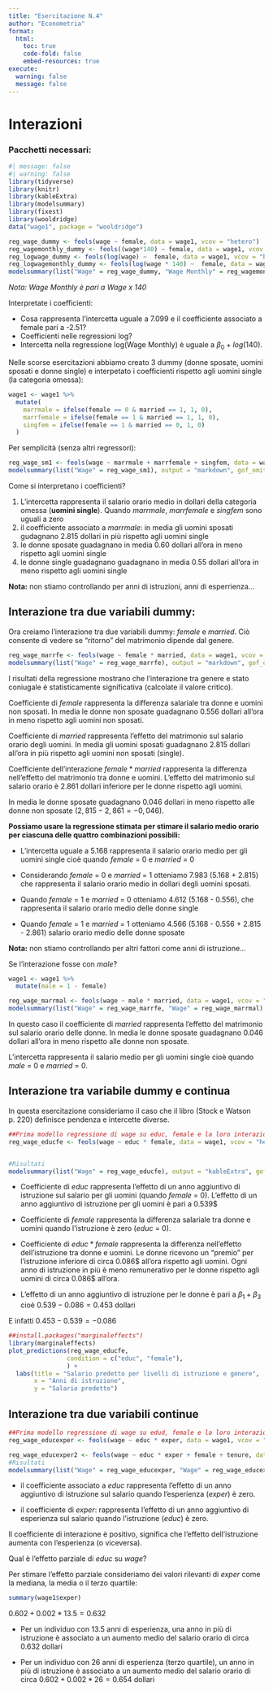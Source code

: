 ```yaml
---
title: "Esercitazione N.4"
author: "Econometria"
format: 
  html:
    toc: true
    code-fold: false
    embed-resources: true
execute:
  warning: false
  message: false
---
```



# Interazioni 

### Pacchetti necessari:

```r
#| message: false
#| warning: false
library(tidyverse)
library(knitr)
library(kableExtra)
library(modelsummary)
library(fixest)
library(wooldridge)
data("wage1", package = "wooldridge")
```



::: {.callout-note title="Ripasso dummy e log"}

```r
reg_wage_dummy <- feols(wage ~ female, data = wage1, vcov = "hetero")
reg_wagemonthly_dummy <- feols((wage*140) ~ female, data = wage1, vcov = "hetero")
reg_logwage_dummy <- feols(log(wage) ~  female, data = wage1, vcov = "hetero")
reg_logwagemonthly_dummy <- feols(log(wage * 140) ~  female, data = wage1, vcov = "hetero")
modelsummary(list("Wage" = reg_wage_dummy, "Wage Monthly" = reg_wagemonthly_dummy, "Log Wage"= reg_logwage_dummy, "Log (Wage Monthly)" = reg_logwagemonthly_dummy ), output = "kableExtra", gof_omit = "AIC|BIC|RMSE|R2 Adj.")
```

*Nota: Wage Monthly è pari a Wage x 140*

Interpretate i coefficienti:

- Cosa rappresenta l'intercetta uguale a 7.099 e il coefficiente associato a female pari a -2.51?
- Coefficienti nelle regressioni log? 
- Intercetta nella regressione log(Wage Monthly) è uguale a $\beta_0 + log(140)$.

:::


Nelle scorse esercitazioni abbiamo creato 3 dummy (donne sposate, uomini sposati e donne single) e interpetato i coefficienti rispetto agli uomini single (la categoria omessa):

```r
wage1 <- wage1 %>%
  mutate(
    marrmale = ifelse(female == 0 & married == 1, 1, 0),
    marrfemale = ifelse(female == 1 & married == 1, 1, 0),
    singfem = ifelse(female == 1 & married == 0, 1, 0)
  )
```

Per semplicità (senza altri regressori):
```r
reg_wage_sm1 <- feols(wage ~ marrmale + marrfemale + singfem, data = wage1, vcov = "hetero")
modelsummary(list("Wage" = reg_wage_sm1), output = "markdown", gof_omit = "AIC|BIC|RMSE|R2 Adj.")
```

Come si interpretano i coefficienti?

1. L'intercetta rappresenta il salario orario medio in dollari della categoria omessa (**uomini single**). Quando $marrmale$, $marrfemale$ e $singfem$ sono uguali a zero
2. il coefficiente associato a $marrmale$: in media gli uomini sposati gudagnano 2.815 dollari in più rispetto agli uomini single
3. le donne sposate guadagnano in media 0.60 dollari all'ora in meno rispetto agli uomini single
4. le donne single guadagnano guadagnano in media 0.55 dollari all'ora in meno rispetto agli uomini single

**Nota:** non stiamo controllando per anni di istruzioni, anni di esperrienza...


## Interazione tra due variabili dummy:

Ora creiamo l'interazione tra due variabili dummy: $female$ e $married$. Ciò consente di vedere se "ritorno" del matrimonio dipende dal genere.

```r
reg_wage_marrfe <- feols(wage ~ female * married, data = wage1, vcov = "hetero")
modelsummary(list("Wage" = reg_wage_marrfe), output = "markdown", gof_omit = "AIC|BIC|RMSE|R2 Adj.")
```


I risultati della regressione mostrano che l'interazione tra genere e stato coniugale è statisticamente significativa (calcolate il valore critico).


Coefficiente di $female$ rappresenta la differenza salariale tra donne e uomini non sposati. In media le donne non sposate guadagnano 0.556 dollari all'ora in meno rispetto agli uomini non sposati.


Coefficiente di $married$ rappresenta l'effetto del matrimonio sul salario orario degli uomini. In media gli uomini sposati guadagnano 2.815 dollari all'ora in più rispetto agli uomini non sposati (single).


Coefficiente dell'interazione $female*married$ rappresenta la differenza nell'effetto del matrimonio tra donne e uomini. L'effetto del matrimonio sul salario orario è 2.861 dollari inferiore per le donne rispetto agli uomini.


In media le donne sposate guadagnano 0.046 dollari in meno rispetto alle donne non sposate ($2,815 - 2,861 = -0,046$).


::: {.callout-note title="Nota"}
**Possiamo usare la regressione stimata per stimare il salario medio orario per ciascuna delle quattro combinazioni possibili:**
:::

- L'intercetta uguale a 5.168 rappresenta il salario orario medio per gli uomini single cioè  quando $female$ = 0 e $married$ = 0

- Considerando $female$ = 0 e $married$ = 1 otteniamo 7.983 (5.168 + 2.815) che rappresenta il salario orario medio in dollari degli uomini sposati.

- Quando $female$ = 1 e $married$ = 0 otteniamo 4.612 (5.168 - 0.556), che rappresenta il salario orario medio delle donne single

- Quando $female$ = 1 e $married$ = 1 otteniamo 4.566 (5.168 - 0.556 + 2.815 - 2.861) salario orario medio delle donne sposate

**Nota:** non stiamo controllando per altri fattori come anni di istruzione...

Se l'interazione fosse con $male$?

```r
wage1 <- wage1 %>% 
  mutate(male = 1 - female)
```

```r
reg_wage_marrmal <- feols(wage ~ male * married, data = wage1, vcov = "hetero")
modelsummary(list("Wage" = reg_wage_marrfe, "Wage" = reg_wage_marrmal), output = "kableExtra", gof_omit = "AIC|BIC|RMSE|R2 Adj.")
```


In questo caso il coefficiente di $married$ rappresenta l'effetto del matrimonio sul salario orario delle donne. In media le donne sposate guadagnano 0.046 dollari all'ora in meno rispetto alle donne non sposate.


L'intercetta rappresenta il salario medio per gli uomini single cioè quando $male$ = 0 e $married$ = 0.



## Interazione tra variabile dummy e continua

In questa esercitazione consideriamo il caso che il libro (Stock e Watson p. 220) definisce pendenza e intercette diverse.


```r
##Prima modello regressione di wage su educ, female e la loro interazione
reg_wage_educfe <- feols(wage ~ educ * female, data = wage1, vcov = "hetero")


#Risultati
modelsummary(list("Wage" = reg_wage_educfe), output = "kableExtra", gof_omit = "AIC|BIC|RMSE|R2 Adj.")
```


- Coefficiente di $educ$ rappresenta l'effetto di un anno aggiuntivo di istruzione sul salario per gli uomini (quando $female$ = 0). L'effetto di un anno aggiuntivo di istruzione per gli uomini è pari a 0.539$

- Coefficiente di $female$ rappresenta la differenza salariale tra donne e uomini quando l'istruzione è zero ($educ$ = 0).

- Coefficiente di $educ* female$ rappresenta la differenza nell'effetto dell'istruzione tra donne e uomini. Le donne ricevono un "premio" per l’istruzione inferiore di circa 0.086$ all'ora rispetto agli uomini.
Ogni anno di istruzione in più è meno remunerativo per le donne rispetto agli uomini di circa 0.086$ all'ora.

- L'effetto di un anno aggiuntivo di istruzione per le donne è pari a $\beta_1 + \beta_3$ cioè $0.539 - 0.086 = 0.453$ dollari

E infatti $0.453 - 0.539 = - 0.086$

```r
##install.packages("marginaleffects")
library(marginaleffects)
plot_predictions(reg_wage_educfe, 
                condition = c("educ", "female"),
                ) + 
  labs(title = "Salario predetto per livelli di istruzione e genere",
       x = "Anni di istruzione",
       y = "Salario predetto")
```


## Interazione tra due variabili continue

```r
##Prima modello regressione di wage su edud, female e la loro interazione
reg_wage_educexper <- feols(wage ~ educ * exper, data = wage1, vcov = "hetero")

reg_wage_educexper2 <- feols(wage ~ educ * exper + female + tenure, data = wage1, vcov = "hetero")
#Risultati
modelsummary(list("Wage" = reg_wage_educexper, "Wage" = reg_wage_educexper2), output = "kableExtra", gof_omit = "AIC|BIC|RMSE|R2 Adj.")
```


- il coefficiente associato a $educ$ rappresenta l'effetto di un anno aggiuntivo di istruzione sul salario quando l'esperienza ($exper$) è zero.

- il coefficiente di $exper$: rappresenta l'effetto di un anno aggiuntivo di esperienza sul salario quando l'istruzione ($educ$) è zero.


Il coefficiente di interazione è positivo, significa che l'effetto dell'istruzione aumenta con l'esperienza (o viceversa). 

Qual è l'effetto parziale di $educ$ su $wage$?
  
Per stimare l'effetto parziale consideriamo dei valori rilevanti di $exper$ come la mediana, la media o il terzo quartile:

```r
summary(wage1$exper)
```

$0.602+0.002*13.5 = 0.632$

- Per un individuo con 13.5 anni di esperienza, una anno in più di istruzione è associato a un aumento medio del salario orario di circa 0.632 dollari


- Per un individuo con 26 anni di esperienza (terzo quartile), un anno in più di istruzione è associato a un aumento medio del salario orario di circa $0.602+0.002*26 = 0.654$ dollari 






